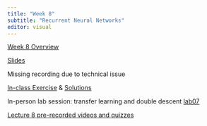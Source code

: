 ```yaml
---
title: "Week 8"
subtitle: "Recurrent Neural Networks"
editor: visual
---
```


[Week 8 Overview](https://q.utoronto.ca/courses/366713/pages/week-9-overview?module_item_id=5872128)

[Slides](/lecs/w08/lec08.html)

Missing recording due to technical issue

[In-class Exercise](/ex/w08/exercises08.html "Exercise"){aria-label="Exercise 8"} & [Solutions](/ex/w08/exercises08_solution.html "Exercise Solutions"){aria-label="Exercise 8 Solutions"}

In-person lab session: transfer learning and double descent [lab07](https://colab.research.google.com/github/UofTCSC413/2024F-website/blob/main/labs/lab07.ipynb "Lab instructions"){aria-label="Lab 7 instructions"}

[Lecture 8 pre-recorded videos and quizzes](https://q.utoronto.ca/courses/366713/quizzes/419409)

<br><br>